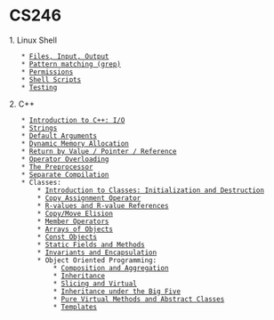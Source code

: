 = CS246 =

1. Linux Shell
	* [[shell/fileio|Files, Input, Output]]
	* [[shell/grep|Pattern matching (grep)]]
	* [[shell/permissions|Permissions]]
	* [[shell/shellscripts|Shell Scripts]]
	* [[shell/testing|Testing]]
2. C++
	* [[C++/intro+io|Introduction to C++: I/O]]
	* [[C++/string|Strings]]
	* [[C++/defaultarguments|Default Arguments]]
	* [[C++/dynamicmemoryalloc|Dynamic Memory Allocation]]
	* [[C++/returnby|Return by Value / Pointer / Reference]]
	* [[C++/operatoroverloading|Operator Overloading]]
	* [[C++/preprocessor|The Preprocessor]]
	* [[C++/separatecompilation|Separate Compilation]]
	* Classes:
		* [[C++/classes/introclasses|Introduction to Classes: Initialization and Destruction]]
		* [[C++/classes/copyassignmentoperator|Copy Assignment Operator]]
		* [[C++/classes/rvalues|R-values and R-value References]]
		* [[C++/classes/elision|Copy/Move Elision]]
		* [[C++/classes/memberoperators|Member Operators]]
		* [[C++/classes/objectsarray|Arrays of Objects]]
		* [[C++/classes/constobjects|Const Objects]]
		* [[C++/classes/static|Static Fields and Methods]]
		* [[C++/invariants+encapsulation|Invariants and Encapsulation]]
		* Object Oriented Programming:
			* [[C++/OOP/composition+aggregation|Composition and Aggregation]]
			* [[C++/OOP/inheritance|Inheritance]]
			* [[C++/OOP/slicing+virtual|Slicing and Virtual]]
			* [[C++/OOP/big5inheritance|Inheritance under the Big Five]]
			* [[C++/OOP/purevirtual|Pure Virtual Methods and Abstract Classes]]
			* [[C++/OOP/templates|Templates]]
